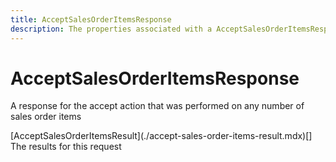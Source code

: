 ```yaml
---
title: AcceptSalesOrderItemsResponse
description: The properties associated with a AcceptSalesOrderItemsResponse
---
```


AcceptSalesOrderItemsResponse
===============================================
A response for the accept action that was performed on any number of sales order items

<Reference>
  <Field name="results" nullable={false}>
    <Type>
      [AcceptSalesOrderItemsResult](./accept-sales-order-items-result.mdx)[]
    </Type>
    <Description>
      The results for this request
    </Description>
  </Field>
</Reference>
